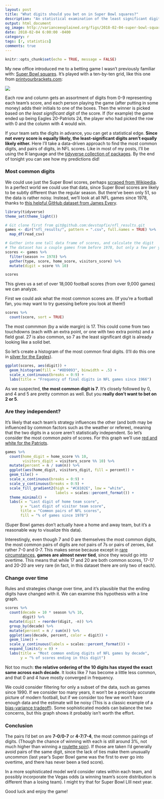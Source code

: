 ```yaml
---
layout: post
title: "What digits should you bet on in Super Bowl squares?"
description: "An statistical examination of the least significant digit of NFL scores."
output: html_document
og_image: http://varianceexplained.org/figs/2018-02-04-super-bowl-squares/unnamed-chunk-4-1.png
date: 2018-02-04 6:00:00 -0400
category: r
tags: [r, statistics]
comments: true
---
```


```r
knitr::opts_chunk$set(echo = TRUE, message = FALSE)
```

My new office introduced me to a betting game I wasn't previously familiar with: [Super Bowl squares](http://www.superbowlsquares.org/how-to-play). It's played with a ten-by-ten grid, like this one from [printyourbrackets.com](https://www.printyourbrackets.com/superbowl100squares.html): 

![](https://www.printyourbrackets.com/images/super-bowl-squares.png)

Each row and column gets an assortment of digits from 0-9 representing each team's score, and each person playing the game (after putting in some money) adds their initials to one of the boxes. Then the winner is picked based on *the least significant digit* of the score. If (for example) the game ended up being Eagles 20-Patriots 24, the player who had picked the row with 0 and the column with 4 would win.

If your team sets the digits in advance, you can get a statistical edge. **Since not every score is equally likely, the least-significant digits aren't equally likely either.** Here I'll take a data-driven approach to find the most common digits, and pairs of digits, in NFL scores. Like in most of my posts, I'll be using the R language and the [tidyverse collection of packages](https://www.tidyverse.org/). By the end of tonight you can see how my predictions did!

### Most common digits

We could use just the Super Bowl scores, perhaps [scraped from Wikipedia](https://en.wikipedia.org/wiki/List_of_Super_Bowl_champions). In a perfect world we could use that data, since Super Bowl scores are likely to be subtly different than the regular season. But there've been only 51, so the data is rather noisy. Instead, we'll look at all NFL games since 1978, thanks to [this helpful GitHub dataset from James Every](https://github.com/devstopfix/nfl_results).

```r
library(tidyverse)
theme_set(theme_light())

# Git clone first from git@github.com:devstopfix/nfl_results.git
games <- dir("nfl_results/", pattern = ".csv", full.names = TRUE) %>%
  map_df(read_csv)

# Gather into one tall data frame of scores, and calculate the digit
# The dataset has a couple games from before 1978, but only a few per year
scores <- games %>%
  filter(season >= 1978) %>%
  gather(type, score, home_score, visitors_score) %>%
  mutate(digit = score %% 10)

scores
```

This gives us a set of over 18,000 football scores (from over 9,000 games) we can analyze.

First we could ask what the most common scores are. (If you're a football fan, you may want to try guessing before you look at them!)

```r
scores %>%
  count(score, sort = TRUE)
```

The most commmon (by a wide margin) is 17. This could come from two touchdowns (each with an extra point, or one with two extra points) and a field goal. 27 is also common, so 7 as the least significant digit is already looking like a solid bet.

So let's create a histogram of the most common final digits. (I'll do this one in [silver for the Eagles](https://teamcolorcodes.com/philadelphia-eagles-color-codes/)).

```r
ggplot(scores, aes(digit)) +
  geom_histogram(fill = "#8D9093", binwidth = .5) +
  scale_x_continuous(breaks = 0:9) +
  labs(title = "Frequency of final digits in NFL games since 1966")
```

As we suspected, **the most common digit is 7**. It's closely followed by 0, and 4 and 5 are pretty common as well. But you **really don't want to bet on 2 or 5**.

### Are they independent?

It's likely that each team's strategy influences the other (and both may be influenced by common factors such as the weather or referee), meaning that the two digits in a score aren't statistically independent. So let's consider the most common *pairs* of scores. For this graph we'll use [red and white for the Patriots](https://teamcolorcodes.com/new-england-patriots-color-codes/).

```r
games %>%
  count(home_digit = home_score %% 10,
        visitors_digit = visitors_score %% 10) %>%
  mutate(percent = n / sum(n)) %>%
  ggplot(aes(home_digit, visitors_digit, fill = percent)) +
  geom_tile() +
  scale_x_continuous(breaks = 0:9) +
  scale_y_continuous(breaks = 0:9) +
  scale_fill_gradient2(high = "#C8102E", low = "white",
                       labels = scales::percent_format()) +
  theme_minimal() +
  labs(x = "Last digit of home team score",
       y = "Last digit of visitor team score",
       title = "Common pairs of NFL scores",
       fill = "% of games since 1978")
```

(Super Bowl games don't actually have a home and away team, but it's a reasonable way to visualize this data).

Interestingly, even though 7 and 0 are themselves the most common digits, the most common pairs of digits are *not* pairs of 7s or pairs of zeroes, but rather 7-0 and 0-7. This makes sense because except in [rare circumstances](https://en.wikipedia.org/wiki/List_of_NFL_tied_games), **games are almost never tied**, since they would go into overtime. This means that while 17 and 20 are both common scores, 17-17 and 20-20 are very rare (in fact, in this dataset there are only two of each).

### Change over time

Rules and strategies change over time, and it's plausible that the ending digits have changed with it. We can examine this hypothesis with a line graph.

```r
scores %>%
  count(decade = 10 * season %/% 10,
        digit) %>%
  mutate(digit = reorder(digit, -n)) %>%
  group_by(decade) %>%
  mutate(percent = n / sum(n)) %>%
  ggplot(aes(decade, percent, color = digit)) +
  geom_line() +
  scale_y_continuous(labels = scales::percent_format()) +
  expand_limits(y = 0) +
  labs(title = "Most common ending digits of NFL games by decade",
       y = "% of scores ending in this digit")
```

Not too much: **the relative ordering of the 10 digits has stayed the exact same across each decade**. It looks like 7 has become a little less common, and that 0 and 4 have mostly converged in frequency.

We could consider filtering for only a subset of the data, such as games since 1990. If we consider too many years, it won't be a precisely accurate picture of modern football, but if we consider too few we won't have enough data and the estimate will be noisy (This is a classic example of a [bias-variance tradeoff](https://en.wikipedia.org/wiki/Bias%E2%80%93variance_tradeoff)). Some sophisticated models can balance the two concerns, but this graph shows it probably isn't worth the effort.

### Conclusion

The pairs I'd bet on are **7-0**/**0-7** or **4-7**/**7-4**, the most common pairings of digits. (Though the chance of winning with each is still around 3%, not much higher than winning a [roulette spin](https://en.wikipedia.org/wiki/Roulette)). If those are taken I'd generally avoid pairs of the same digit, since the lack of ties make them unusually uncommon (last year's Super Bowl game was the first to ever go into overtime, and there has never been a tied score).

In a more sophisticated model we'd consider rates within each team, and possibly incorporate the Vegas odds (a winning team's score distribution is different than a losing team). I might try that for Super Bowl LIII next year.

Good luck and enjoy the game!